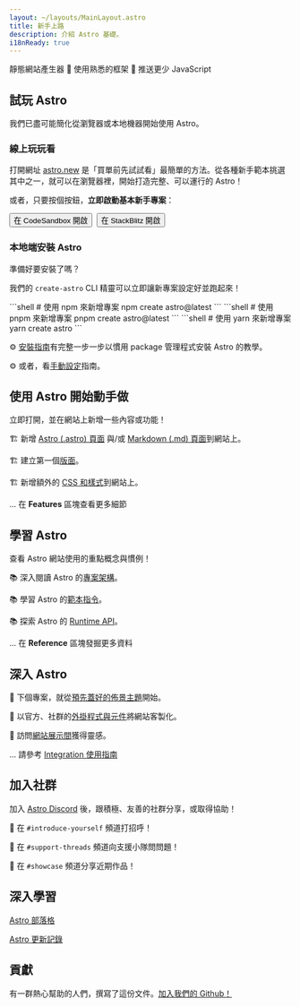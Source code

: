 ```yaml
---
layout: ~/layouts/MainLayout.astro
title: 新手上路
description: 介紹 Astro 基礎。
i18nReady: true
---
```



靜態網站產生器  🚀  使用熟悉的框架  🚀  推送更少 JavaScript

## 試玩 Astro

我們已盡可能簡化從瀏覽器或本地機器開始使用 Astro。

### 線上玩玩看

打開網址 [astro.new](https://astro.new) 是「買單前先試試看」最簡單的方法。從各種新手範本挑選其中之一，就可以在瀏覽器裡，開始打造完整、可以運行的 Astro！

或者，只要按個按鈕，**立即啟動基本新手專案**：

<div style="display: flex; flex-wrap: wrap; gap: 0.5rem;">
    <Button href="https://astro.new/basics?on=codesandbox">在 CodeSandbox 開啟</Button>
    <Button href="https://astro.new/basics?on=stackblitz">在 StackBlitz 開啟</Button>
</div>

### 本地端安裝 Astro

準備好要安裝了嗎？

我們的 `create-astro` CLI 精靈可以立即讓新專案設定好並跑起來！

<PackageManagerTabs>
  <Fragment slot="npm">
  ```shell
  # 使用 npm 來新增專案
  npm create astro@latest
  ```
  </Fragment>
  <Fragment slot="pnpm">
  ```shell
  # 使用 pnpm 來新增專案
  pnpm create astro@latest
  ```
  </Fragment>
  <Fragment slot="yarn">
  ```shell
  # 使用 yarn 來新增專案
  yarn create astro
  ```
  </Fragment>
</PackageManagerTabs>

⚙️ [安裝指南](/zh-tw/install/auto/)有完整一步一步以慣用 package 管理程式安裝 Astro 的教學。

⚙️ 或者，看[手動設定](/zh-tw/install/manual/)指南。


## 使用 Astro 開始動手做

立即打開，並在網站上新增一些內容或功能！

🏗️ 新增 [Astro (.astro) 頁面](/zh-tw/core-concepts/astro-pages/) 與/或 [Markdown (.md) 頁面](/zh-tw/guides/markdown-content/)到網站上。

🏗️ 建立第一個[版面](/zh-tw/core-concepts/layouts/)。

🏗️ 新增額外的 [CSS 和樣式](/zh-tw/guides/styling/)到網站上。

... 在 **Features** 區塊查看更多細節



## 學習 Astro

查看 Astro 網站使用的重點概念與慣例！

📚 深入閱讀 Astro 的[專案架構](/zh-tw/core-concepts/project-structure/)。

📚 學習 Astro 的[範本指令](/zh-tw/reference/directives-reference/)。

📚 探索 Astro 的 [Runtime API](/zh-tw/reference/api-reference/)。

... 在 **Reference** 區塊發掘更多資料


## 深入 Astro

🧰 下個專案，就從[預先蓋好的佈景主題](https://astro.build/themes)開始。

🧰 以官方、社群的[外掛程式與元件](https://astro.build/integrations/)將網站客製化。

🧰 訪問[網站展示間](https://astro.build/showcase)獲得靈感。

... 請參考 [Integration 使用指南](/zh-tw/guides/integrations-guide/)



## 加入社群

加入 [Astro Discord](https://astro.build/chat) 後，跟積極、友善的社群分享，或取得協助！

💬 在 `#introduce-yourself` 頻道打招呼！

💬 在 `#support-threads` 頻道向支援小隊問問題！

💬 在 `#showcase` 頻道分享近期作品！


## 深入學習

[Astro 部落格](https://astro.build/blog/)

[Astro 更新記錄](https://github.com/withastro/astro/blob/main/packages/astro/CHANGELOG.md)


## 貢獻

有一群熱心幫助的人們，撰寫了這份文件。[加入我們的 Github！](https://github.com/withastro/docs)

<ContributorList githubRepo="withastro/docs" />
